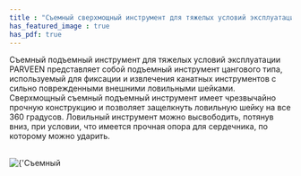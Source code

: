 ```yaml
---
title : "Съемный сверхмощный инструмент для тяжелых условий эксплуатации"
has_featured_image : true
has_pdf: true
---
```


Съемный подъемный инструмент для тяжелых условий эксплуатации PARVEEN представляет собой подъемный инструмент цангового типа, используемый для фиксации и извлечения канатных инструментов с сильно поврежденными внешними ловильными шейками.
Сверхмощный съемный подъемный инструмент имеет чрезвычайно прочную конструкцию и позволяет защелкнуть ловильную шейку на все 360 градусов.
Ловильный инструмент можно высвободить, потянув вниз, при условии, что имеется прочная опора для сердечника, по которому можно ударить.

<br />
<Image src={image} alt={'Съемный сверхмощный инструмент для тяжелых условий эксплуатации'} />